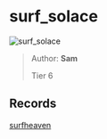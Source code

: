 
# surf_solace

![surf_solace](https://raw.githubusercontent.com/Sayt123/SurfMapPics/Maps-and-bonuses/csgo/surf_solace.jpg)

> Author: **Sam**
>
> Tier 6

## Records

[surfheaven](https://surfheaven.eu/map/surf_solace)
